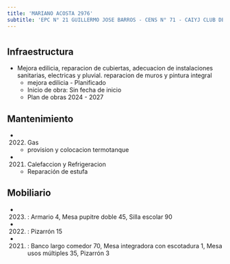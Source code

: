 ```yaml
---
title: 'MARIANO ACOSTA 2976'
subtitle: 'EPC N° 21 GUILLERMO JOSE BARROS - CENS N° 71 - CAIYJ CLUB DE JOVENES FATIMA'
---
```


#
## Infraestructura

* Mejora edilicia, reparacion de cubiertas, adecuacion de instalaciones sanitarias, electricas y pluvial. reparacion de muros y pintura integral 
    + mejora edilicia - Planificado 
    + Inicio de obra: Sin fecha de inicio 
    + Plan de obras 2024 - 2027 






## Mantenimiento

*  (2022) Gas 
    + provision y colocacion termotanque

*  (2021) Calefaccion y Refrigeracion 
    + Reparación de estufa





## Mobiliario

*  (2023) : Armario 4, Mesa pupitre doble 45, Silla escolar 90 

*  (2022) : Pizarrón 15 

*  (2021) : Banco largo comedor 70, Mesa integradora con escotadura 1, Mesa usos múltiples 35, Pizarrón 3 



